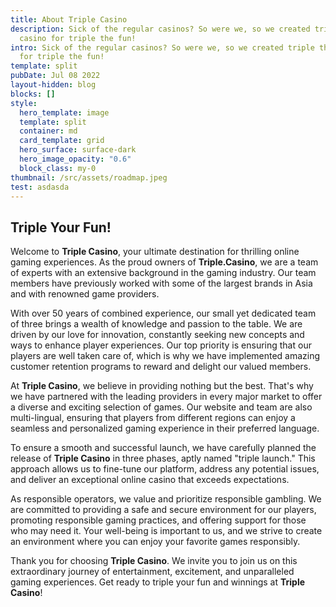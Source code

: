 ```yaml
---
title: About Triple Casino
description: Sick of the regular casinos? So were we, so we created triple the
  casino for triple the fun!
intro: Sick of the regular casinos? So were we, so we created triple the casino
  for triple the fun!
template: split
pubDate: Jul 08 2022
layout-hidden: blog
blocks: []
style:
  hero_template: image
  template: split
  container: md
  card_template: grid
  hero_surface: surface-dark
  hero_image_opacity: "0.6"
  block_class: my-0
thumbnail: /src/assets/roadmap.jpeg
test: asdasda
---
```

## Triple Your Fun!

Welcome to **Triple Casino**, your ultimate destination for thrilling online gaming experiences. As the proud owners of **Triple.Casino**, we are a team of experts with an extensive background in the gaming industry. Our team members have previously worked with some of the largest brands in Asia and with renowned game providers.

With over 50 years of combined experience, our small yet dedicated team of three brings a wealth of knowledge and passion to the table. We are driven by our love for innovation, constantly seeking new concepts and ways to enhance player experiences. Our top priority is ensuring that our players are well taken care of, which is why we have implemented amazing customer retention programs to reward and delight our valued members.

At **Triple Casino**, we believe in providing nothing but the best. That's why we have partnered with the leading providers in every major market to offer a diverse and exciting selection of games. Our website and team are also multi-lingual, ensuring that players from different regions can enjoy a seamless and personalized gaming experience in their preferred language.

To ensure a smooth and successful launch, we have carefully planned the release of **Triple Casino** in three phases, aptly named "triple launch." This approach allows us to fine-tune our platform, address any potential issues, and deliver an exceptional online casino that exceeds expectations.

As responsible operators, we value and prioritize responsible gambling. We are committed to providing a safe and secure environment for our players, promoting responsible gaming practices, and offering support for those who may need it. Your well-being is important to us, and we strive to create an environment where you can enjoy your favorite games responsibly.

Thank you for choosing **Triple Casino**. We invite you to join us on this extraordinary journey of entertainment, excitement, and unparalleled gaming experiences. Get ready to triple your fun and winnings at **Triple Casino**!
